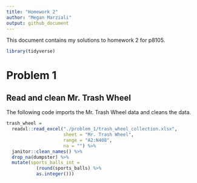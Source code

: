 ```yaml
---
title: "Homework 2"
author: "Megan Marziali"
output: github_document
---
```


This document contains my solutions to homework 2 for p8105.

```r
library(tidyverse)
```

# Problem 1

## Read and clean Mr. Trash Wheel

The following code imports the Mr. Trash Wheel data and cleans the data.

```r
trash_wheel = 
  readxl::read_excel("./problem_1/trash_wheel_collection.xlsx", 
                     sheet = "Mr. Trash Wheel",
                     range = "A2:N408",
                     na = "") %>% 
  janitor::clean_names() %>% 
  drop_na(dumpster) %>% 
  mutate(sports_balls_int = 
           (round(sports_balls) %>% 
           as.integer()))
```

